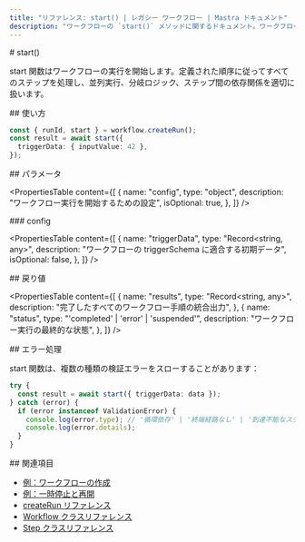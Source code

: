 ```yaml
---
title: "リファレンス: start() | レガシー ワークフロー | Mastra ドキュメント"
description: "ワークフローの `start()` メソッドに関するドキュメント。ワークフロー実行を開始するメソッドです。"
---
```


<div id="start">
  # start()
</div>

start 関数はワークフローの実行を開始します。定義された順序に従ってすべてのステップを処理し、並列実行、分岐ロジック、ステップ間の依存関係を適切に扱います。

<div id="usage">
  ## 使い方
</div>

```typescript copy showLineNumbers
const { runId, start } = workflow.createRun();
const result = await start({
  triggerData: { inputValue: 42 },
});
```


<div id="parameters">
  ## パラメータ
</div>

<PropertiesTable
  content={[
    {
      name: "config",
      type: "object",
      description: "ワークフロー実行を開始するための設定",
      isOptional: true,
    },
  ]}
/>

<div id="config">
  ### config
</div>

<PropertiesTable
  content={[
    {
      name: "triggerData",
      type: "Record<string, any>",
      description: "ワークフローの triggerSchema に適合する初期データ",
      isOptional: false,
    },
  ]}
/>

<div id="returns">
  ## 戻り値
</div>

<PropertiesTable
  content={[
    {
      name: "results",
      type: "Record<string, any>",
      description: "完了したすべてのワークフロー手順の統合出力",
    },
    {
      name: "status",
      type: "'completed' | 'error' | 'suspended'",
      description: "ワークフロー実行の最終的な状態",
    },
  ]}
/>

<div id="error-handling">
  ## エラー処理
</div>

start 関数は、複数の種類の検証エラーをスローすることがあります：

```typescript copy showLineNumbers
try {
  const result = await start({ triggerData: data });
} catch (error) {
  if (error instanceof ValidationError) {
    console.log(error.type); // '循環依存' | '終端経路なし' | '到達不能なステップ'
    console.log(error.details);
  }
}
```


<div id="related">
  ## 関連項目
</div>

* [例：ワークフローの作成](/examples/workflows_legacy/creating-a-workflow)
* [例：一時停止と再開](/examples/workflows_legacy/suspend-and-resume)
* [createRun リファレンス](./createRun)
* [Workflow クラスリファレンス](./workflow)
* [Step クラスリファレンス](./step-class)

```
```
